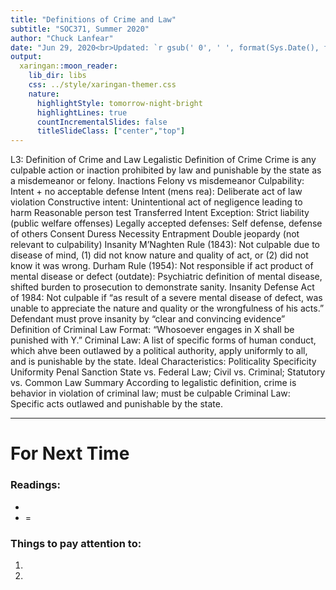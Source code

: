 ```yaml
---
title: "Definitions of Crime and Law"
subtitle: "SOC371, Summer 2020"
author: "Chuck Lanfear"
date: "Jun 29, 2020<br>Updated: `r gsub(' 0', ' ', format(Sys.Date(), format='%b %d, %Y'))`"
output:
  xaringan::moon_reader:
    lib_dir: libs
    css: ../style/xaringan-themer.css
    nature:
      highlightStyle: tomorrow-night-bright
      highlightLines: true
      countIncrementalSlides: false
      titleSlideClass: ["center","top"]
---
```


L3: Definition of Crime and Law
  Legalistic Definition of Crime
    Crime is any culpable action or inaction prohibited by law and punishable by the state as a misdemeanor or felony.
    Inactions
    Felony vs misdemeanor
    Culpability: Intent + no acceptable defense
      Intent (mens rea):
        Deliberate act of law violation
        Constructive intent: Unintentional act of negligence leading to harm
          Reasonable person test
        Transferred Intent
        Exception: Strict liability (public welfare offenses)
    Legally accepted defenses:
      Self defense, defense of others
      Consent
      Duress
      Necessity
      Entrapment
      Double jeopardy (not relevant to culpability)
      Insanity
        M'Naghten Rule (1843): Not culpable due to disease of mind, (1) did not know nature and quality of act, or (2) did not know it was wrong.
        Durham Rule (1954): Not responsible if act product of mental disease or defect (outdate): Psychiatric definition of mental disease, shifted burden to prosecution to demonstrate sanity.
        Insanity Defense Act of 1984: Not culpable if "as result of a severe mental disease of defect, was unable to appreciate the nature and quality or the wrongfulness of his acts."
          Defendant must prove insanity by "clear and convincing evidence"
  Definition of Criminal Law
    Format: "Whosoever engages in X shall be punished with Y."
    Criminal Law: A list of specific forms of human conduct, which ahve been outlawed by a political authority, apply uniformly to all, and is punishable by the state.
    Ideal Characteristics:
      Politicality
      Specificity
      Uniformity
      Penal Sanction
    State vs. Federal Law; Civil vs. Criminal; Statutory vs. Common Law
  Summary
    According to legalistic definition, crime is behavior in violation of criminal law; must be culpable
    Criminal Law: Specific acts outlawed and punishable by the state.

---
# For Next Time

### Readings: 

* 

* =

### Things to pay attention to:

1. 

2. 
        